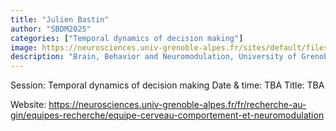```yaml
---
title: "Julien Bastin"
author: "SBDM2025"
categories: ["Temporal dynamics of decision making"]
image: https://neurosciences.univ-grenoble-alpes.fr/sites/default/files/styles/photo_user/public/pictures/2024-05/Julien_photo_travail.png
description: "Brain, Behavior and Neuromodulation, University of Grenoble (Grenoble, France)" 
---
```


Session: Temporal dynamics of decision making
Date & time: TBA
Title: TBA

Website: [https://neurosciences.univ-grenoble-alpes.fr/fr/recherche-au-gin/equipes-recherche/equipe-cerveau-comportement-et-neuromodulation](https://neurosciences.univ-grenoble-alpes.fr/fr/recherche-au-gin/equipes-recherche/equipe-cerveau-comportement-et-neuromodulation)